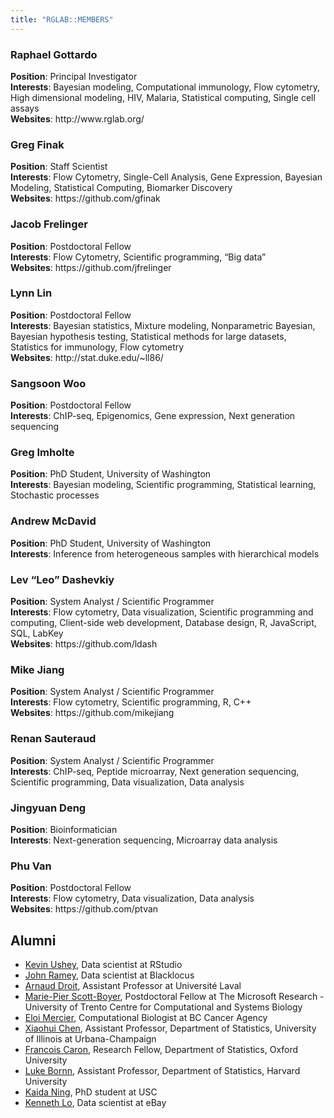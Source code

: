 ```yaml
---
title: "RGLAB::MEMBERS"
---
```


### Raphael Gottardo
**Position**: Principal Investigator  
**Interests**: Bayesian modeling, Computational immunology, Flow cytometry, High dimensional modeling, HIV, Malaria, Statistical computing, Single cell assays  
**Websites**: http://www.rglab.org/

### Greg Finak
**Position**: Staff Scientist  
**Interests**: Flow Cytometry, Single-Cell Analysis, Gene Expression, Bayesian Modeling, Statistical Computing, Biomarker Discovery  
**Websites**: https://github.com/gfinak

### Jacob Frelinger
**Position**: Postdoctoral Fellow  
**Interests**: Flow Cytometry, Scientific programming, "Big data"  
**Websites**: https://github.com/jfrelinger

### Lynn Lin
**Position**: Postdoctoral Fellow  
**Interests**: Bayesian statistics, Mixture modeling, Nonparametric Bayesian, Bayesian hypothesis testing, Statistical methods for large datasets, Statistics for immunology, Flow cytometry  
**Websites**: http://stat.duke.edu/~ll86/

### Sangsoon Woo
**Position**: Postdoctoral Fellow  
**Interests**: ChIP-seq, Epigenomics, Gene expression, Next generation sequencing  

### Greg Imholte
**Position**: PhD Student, University of Washington  
**Interests**: Bayesian modeling, Scientific programming, Statistical learning, Stochastic processes  

### Andrew McDavid
**Position**: PhD Student, University of Washington  
**Interests**: Inference from heterogeneous samples with hierarchical models  

### Lev "Leo" Dashevkiy
**Position**: System Analyst / Scientific Programmer  
**Interests**: Flow cytometry, Data visualization, Scientific programming and computing, Client-side web development, Database design, R, JavaScript, SQL, LabKey  
**Websites**: https://github.com/ldash

### Mike Jiang
**Position**: System Analyst / Scientific Programmer  
**Interests**: Flow cytometry, Scientific programming, R, C++  
**Websites**: https://github.com/mikejiang

### Renan Sauteraud
**Position**: System Analyst / Scientific Programmer  
**Interests**: ChIP-seq, Peptide microarray, Next generation sequencing, Scientific programming, Data visualization, Data analysis  

### Jingyuan Deng
**Position**: Bioinformatician  
**Interests**: Next-generation sequencing, Microarray data analysis  

### Phu Van
**Position**: Postdoctoral Fellow  
**Interests**: Flow cytometry, Data visualization, Data analysis  
**Websites**: https://github.com/ptvan


## Alumni
- [Kevin Ushey](http://kevinushey.github.io/), Data scientist at RStudio
- [John Ramey](http://blacklocus.com/), Data scientist at Blacklocus
- [Arnaud Droit](https://www.linkedin.com/in/drarnaud), Assistant Professor at Université Laval
- [Marie-Pier Scott-Boyer](http://www.cosbi.eu/people/people-research/marie-pier-scott-boyer), Postdoctoral Fellow at The Microsoft Research - University of Trento Centre for Computational and Systems Biology
- [Eloi Mercier](https://www.linkedin.com/pub/eloi-mercier/74/2b5/7b6), Computational Biologist at BC Cancer Agency
- [Xiaohui Chen](http://publish.illinois.edu/xiaohuichen/), Assistant Professor, Department of Statistics, University of Illinois at Urbana-Champaign
- [Francois Caron](http://www.stats.ox.ac.uk/~caron/), Research Fellow, Department of Statistics, Oxford University
- [Luke Bornn](http://www.people.fas.harvard.edu/~bornn/), Assistant Professor, Department of Statistics, Harvard University
- [Kaida Ning](https://www.linkedin.com/pub/kaida-ning/14/4a3/b6), PhD student at USC
- [Kenneth Lo](https://www.linkedin.com/in/kenchlo), Data scientist at eBay